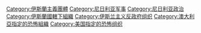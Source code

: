 [[Category:伊斯蘭主義團體|Category:伊斯蘭主義團體]]
[[Category:尼日利亚军事‎|Category:尼日利亚军事‎]]
[[Category:尼日利亚政治‎|Category:尼日利亚政治‎]]
[[Category:伊斯蘭國轄下組織|Category:伊斯蘭國轄下組織]]
[[Category:伊斯兰主义反政府组织|Category:伊斯兰主义反政府组织]]
[[Category:澳大利亞指定的恐怖組織|Category:澳大利亞指定的恐怖組織]]
[[Category:美国指定的恐怖组织|Category:美国指定的恐怖组织]]